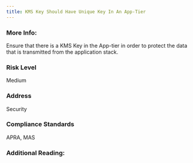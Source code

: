 ```yaml
---
title: KMS Key Should Have Unique Key In An App-Tier
---
```


### More Info:

Ensure that there is a KMS Key in the App-tier in order to protect the data that is transmitted from the application stack.

### Risk Level

Medium

### Address

Security

### Compliance Standards

APRA, MAS

### Additional Reading:
